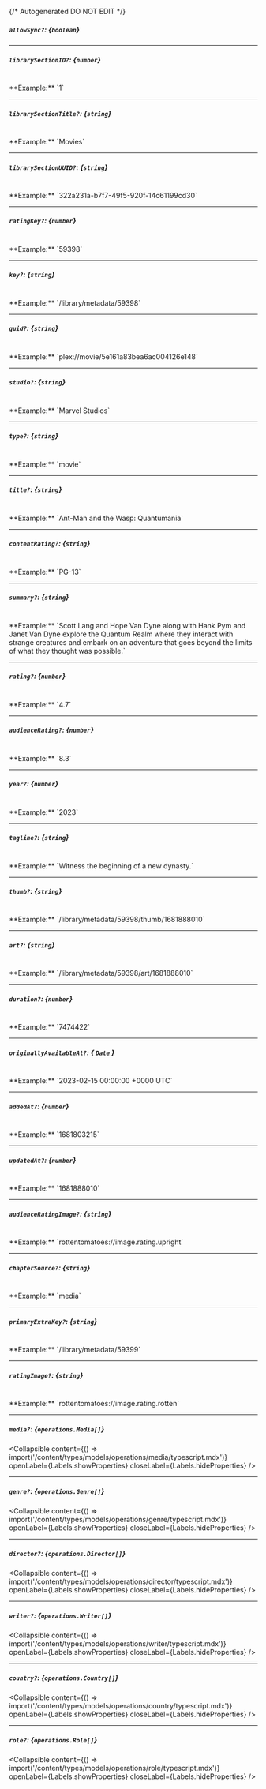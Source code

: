 {/* Autogenerated DO NOT EDIT  */}

##### `allowSync?`: *{`boolean`}*

---
##### `librarySectionID?`: *{`number`}*
<br/>
**Example:** `1`

---
##### `librarySectionTitle?`: *{`string`}*
<br/>
**Example:** `Movies`

---
##### `librarySectionUUID?`: *{`string`}*
<br/>
**Example:** `322a231a-b7f7-49f5-920f-14c61199cd30`

---
##### `ratingKey?`: *{`number`}*
<br/>
**Example:** `59398`

---
##### `key?`: *{`string`}*
<br/>
**Example:** `/library/metadata/59398`

---
##### `guid?`: *{`string`}*
<br/>
**Example:** `plex://movie/5e161a83bea6ac004126e148`

---
##### `studio?`: *{`string`}*
<br/>
**Example:** `Marvel Studios`

---
##### `type?`: *{`string`}*
<br/>
**Example:** `movie`

---
##### `title?`: *{`string`}*
<br/>
**Example:** `Ant-Man and the Wasp: Quantumania`

---
##### `contentRating?`: *{`string`}*
<br/>
**Example:** `PG-13`

---
##### `summary?`: *{`string`}*
<br/>
**Example:** `Scott Lang and Hope Van Dyne along with Hank Pym and Janet Van Dyne explore the Quantum Realm where they interact with strange creatures and embark on an adventure that goes beyond the limits of what they thought was possible.`

---
##### `rating?`: *{`number`}*
<br/>
**Example:** `4.7`

---
##### `audienceRating?`: *{`number`}*
<br/>
**Example:** `8.3`

---
##### `year?`: *{`number`}*
<br/>
**Example:** `2023`

---
##### `tagline?`: *{`string`}*
<br/>
**Example:** `Witness the beginning of a new dynasty.`

---
##### `thumb?`: *{`string`}*
<br/>
**Example:** `/library/metadata/59398/thumb/1681888010`

---
##### `art?`: *{`string`}*
<br/>
**Example:** `/library/metadata/59398/art/1681888010`

---
##### `duration?`: *{`number`}*
<br/>
**Example:** `7474422`

---
##### `originallyAvailableAt?`: [*{ `Date` }*](https://developer.mozilla.org/en-US/docs/Web/JavaScript/Reference/Global_Objects/Date)
<br/>
**Example:** `2023-02-15 00:00:00 +0000 UTC`

---
##### `addedAt?`: *{`number`}*
<br/>
**Example:** `1681803215`

---
##### `updatedAt?`: *{`number`}*
<br/>
**Example:** `1681888010`

---
##### `audienceRatingImage?`: *{`string`}*
<br/>
**Example:** `rottentomatoes://image.rating.upright`

---
##### `chapterSource?`: *{`string`}*
<br/>
**Example:** `media`

---
##### `primaryExtraKey?`: *{`string`}*
<br/>
**Example:** `/library/metadata/59399`

---
##### `ratingImage?`: *{`string`}*
<br/>
**Example:** `rottentomatoes://image.rating.rotten`

---
##### `media?`: *{`operations.Media[]`}*

<Collapsible content={() => import('/content/types/models/operations/media/typescript.mdx')} openLabel={Labels.showProperties} closeLabel={Labels.hideProperties} />


---
##### `genre?`: *{`operations.Genre[]`}*

<Collapsible content={() => import('/content/types/models/operations/genre/typescript.mdx')} openLabel={Labels.showProperties} closeLabel={Labels.hideProperties} />


---
##### `director?`: *{`operations.Director[]`}*

<Collapsible content={() => import('/content/types/models/operations/director/typescript.mdx')} openLabel={Labels.showProperties} closeLabel={Labels.hideProperties} />


---
##### `writer?`: *{`operations.Writer[]`}*

<Collapsible content={() => import('/content/types/models/operations/writer/typescript.mdx')} openLabel={Labels.showProperties} closeLabel={Labels.hideProperties} />


---
##### `country?`: *{`operations.Country[]`}*

<Collapsible content={() => import('/content/types/models/operations/country/typescript.mdx')} openLabel={Labels.showProperties} closeLabel={Labels.hideProperties} />


---
##### `role?`: *{`operations.Role[]`}*

<Collapsible content={() => import('/content/types/models/operations/role/typescript.mdx')} openLabel={Labels.showProperties} closeLabel={Labels.hideProperties} />



